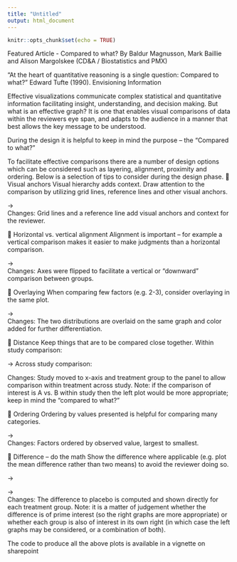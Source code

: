 ```yaml
---
title: "Untitled"
output: html_document
---
```


```r
knitr::opts_chunk$set(echo = TRUE)
```

Featured Article - Compared to what?
By Baldur Magnusson, Mark Baillie and Alison Margolskee (CD&A / Biostatistics and PMX)

"At the heart of quantitative reasoning is a single question: Compared to what?"
Edward Tufte (1990). Envisioning Information

Effective visualizations communicate complex statistical and quantitative information facilitating insight, understanding, and decision making. But what is an effective graph? It is one that enables visual comparisons of data within the reviewers eye span, and adapts to the audience in a manner that best allows the key message to be understood.

During the design it is helpful to keep in mind the purpose – the "Compared to what?" 

To facilitate effective comparisons there are a number of design options which can be considered such as layering, alignment, proximity and ordering. Below is a selection of tips to consider during the design phase.
	Visual anchors
Visual hierarchy adds context. Draw attention to the comparison by utilizing grid lines, reference lines and other visual anchors.
 
→	 
Changes: Grid lines and a reference line add visual anchors and context for the reviewer.

	Horizontal vs. vertical alignment
Alignment is important – for example a vertical comparison makes it easier to make judgments than a horizontal comparison. 
 
→	 
Changes: Axes were flipped to facilitate a vertical or “downward” comparison between groups.

	Overlaying
When comparing few factors (e.g. 2-3), consider overlaying in the same plot. 
 
→	 
Changes: The two distributions are overlaid on the same graph and color added for further differentiation. 

	Distance
Keep things that are to be compared close together. 
Within study comparison:
 
→	Across study comparison:
 
Changes: Study moved to x-axis and treatment group to the panel to allow comparison within treatment across study. Note: if the comparison of interest is A vs. B within study then the left plot would be more appropriate; keep in mind the “compared to what?”

	Ordering
Ordering by values presented is helpful for comparing many categories.
 
→	 
Changes: Factors ordered by observed value, largest to smallest. 

	Difference – do the math
Show the difference where applicable (e.g. plot the mean difference rather than two means) to avoid the reviewer doing so. 
 
→	 
		
 
→	 
Changes: The difference to placebo is computed and shown directly for each treatment group. Note: it is a matter of judgement whether the difference is of prime interest (so the right graphs are more appropriate) or whether each group is also of interest in its own right (in which case the left graphs may be considered, or a combination of both).

The code to produce all the above plots is available in a vignette on sharepoint 
